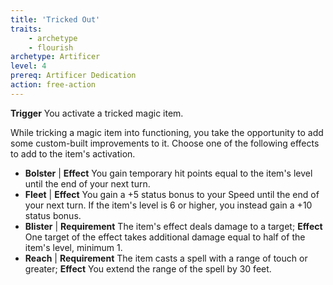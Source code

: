```yaml
---
title: 'Tricked Out'
traits:
    - archetype
    - flourish
archetype: Artificer
level: 4
prereq: Artificer Dedication
action: free-action
---
```


**Trigger** You activate a tricked magic item.

While tricking a magic item into functioning, you take the opportunity to add some custom-built improvements to it. Choose one of the following effects to add to the item's activation.

- **Bolster** | **Effect** You gain temporary hit points equal to the item's level until the end of your next turn.
- **Fleet** | **Effect** You gain a +5 status bonus to your Speed until the end of your next turn. If the item's level is 6 or higher, you instead gain a +10 status bonus.
- **Blister** | **Requirement** The item's effect deals damage to a target; **Effect** One target of the effect takes additional damage equal to half of the item's level, minimum 1.
- **Reach** | **Requirement** The item casts a spell with a range of touch or greater; **Effect** You extend the range of the spell by 30 feet.
